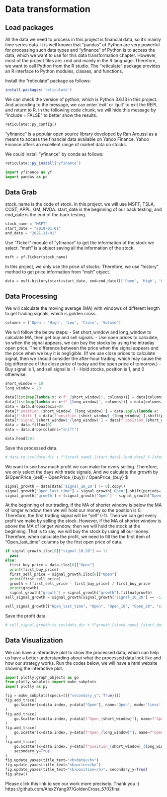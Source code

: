 # Data transformation

## Load packages

All the data we need to process in this project is financial data, so it's mainly time series data. It is well known that "pandas" of Python are very powerful for processing such data types and "yfinance" of Python is to access the data, which we want to use for this data transformation chapter. However, most of the project files are .rmd and mainly in the R language. Therefore, we want to call Python from the R studio. The "reticulate" package provides an R interface to Python modules, classes, and functions. 

Install the "reticulate" package as follows:

```r
install.packages('reticulate')
```

We can check the version of python, which is Python 3.6.13 in this project. And according to the message, we can enter 'exit' or 'quit' to exit the REPL and return to R. In the following code chunk, we will hide this message by "include = FALSE" to better show the results.

```python
reticulate::py_config()
```

"yfinance" is a popular open source library developed by Ran Aroussi as a means to access the financial data available on Yahoo Finance. Yahoo Finance offers an excellent range of market data on stocks.

We could install "yfinance" by conda as follows:

```r
reticulate::py_install('yfinance')
```

```python
import yfinance as yf
import pandas as pd
```

## Data Grab

stock_name is the code of stock. in this project, we will use MSFT, TSLA, COST, APPL, GM, NVDA.
start_date is the beginning of our back testing, and end_date is the end of the back testing.

```python
stock_name = "MSFT"
start_date = "2019-01-01"
end_date = "2021-11-01"
```

Use "Ticker" module of "yfinance" to get the information of the stock we select. "msft" is a object saving all the information of the stock.

```python
msft = yf.Ticker(stock_name)
```

In this project, we only use the price of stocks. Therefore, we use "history" method to get price information from "msft" object.

```python
data = msft.history(start=start_date, end=end_date)[['Open', 'High', 'Low', 'Close', 'Volume']]
```


## Data Processing

We will calculate the moving average (MA) with windows of different length to get trading signals, which is golden cross.

```python
columns = ['Open', 'High', 'Low', 'Close', 'Volume']
```

We will follow the below steps:
- Set short_window and long_window to calculate MA, then get buy and sell signals.
- Use open prices to calculate, so when the signal appears, we can buy the stocks by using the intraday open price. The difference between the price when the signal appears and the price when we buy it is negligible. (If we use close prices to calculate signal, then we should consider the after-hour trading, which may cause the big difference of the close price of today and the open price of tomorrow.)
- Buy signal is 1, and sell signal is -1
- Hold stocks, position is 1, and 0 otherwise.

```python
short_window = 10
long_window = 20
```

```python
data[list(map(lambda x: x+f"_{short_window}", columns))] = data[columns].rolling(window=short_window).mean()
data[list(map(lambda x: x+f"_{long_window}", columns))] = data[columns].rolling(window=long_window).mean()
data = data.dropna(axis=0)
data[f'position_{short_window}_{long_window}'] = data.apply(lambda x: 1 if x[f"Open_{short_window}"] > x[f"Open_{long_window}"] else 0, axis=1)
data[f'shift'] = data[f'position_{short_window}_{long_window}'].shift(periods=1)
data[f'signal_{short_window}_{long_window}'] = data[f'position_{short_window}_{long_window}'] - data[f'shift']
data = data.fillna(0)
data = data.drop(columns="shift")
```

```python
data.head(20)
```

Save the processed data.

```python
# data.to_csv(data_dir + f"{stock_name}_{start_date}-{end_date}_S-{short_window}_L-{long_window}.csv")
```

We want to see how much profit we can make for every selling. Therefore, we only select the days with trade signals. And we calculate the growth by $(OpenPrice_{sell} - OpenPrice_{buy}) / OpenPrice_{buy} $

```python
signal_growth = data[data['signal_10_20'] != 0].copy()
signal_growth["Open_last_time"] = signal_growth['Open'].shift(periods=1)
signal_growth['growth'] = (signal_growth["Open"] - signal_growth["Open_last_time"]) / signal_growth["Open_last_time"]
```

At the beginning of our trading, if the MA of shorter window is below the MA of longer window, then we will hold our money so the position is 0. Therefore, the first trading signal will be "sell" (-1). Then we can get every profit we make by selling the stock. However, if the MA of shorter window is above the MA of longer window, then we will hold the stock at the beginning. That is to say, we will buy the stock by using all our money. Therefore, when calculate the profit, we need to fill the the first item of "Open_last_time" columns by the first open price of data.

```python
if signal_growth.iloc[0]["signal_10_20"] == 1:
  pass
else:
  first_buy_price = data.iloc[0]["Open"]
  print(first_buy_price)
  first_sell_price = signal_growth.iloc[0]["Open"]
  print(first_sell_price)
  growth = (first_sell_price - first_buy_price) / first_buy_price
  print(growth)
  signal_growth["growth"] = signal_growth["growth"].fillna(growth)
sell_signal_growth = signal_growth[signal_growth['signal_10_20'] == -1]
```

```python
sell_signal_growth[["Open_last_time", "Open", "Open_10", "Open_20", "signal_10_20", "growth"]]
```

Save the profit data.

```python
# sell_signal_growth.to_csv(data_dir + f"growth_{stock_name}_{start_date}-{end_date}_S-{short_window}_L-{long_window}.csv")
```


## Data Visualization

We can have a interactive plot to show the processed data, which can help us have a better understanding about what the processed data look like and how our strategy works. Run the codes below, we will have a html website showing the interactive plot.

```python
import plotly.graph_objects as go
from plotly.subplots import make_subplots
import plotly as py
```


```python
fig = make_subplots(specs=[[{"secondary_y": True}]])
fig.add_trace(
    go.Scatter(x=data.index, y=data["Open"], name="Open", mode='lines')
)
fig.add_trace(
    go.Scatter(x=data.index, y=data[f"Open_{short_window}"], name=f"Open_{short_window}", mode='lines')
)
fig.add_trace(
    go.Scatter(x=data.index, y=data[f"Open_{long_window}"], name=f"Open_{long_window}", mode='lines')
)
fig.add_trace(
    go.Scatter(x=data.index, y=data[f"position_{short_window}_{long_window}"], name=f"position_{short_window}_{long_window}", mode='lines'),
    secondary_y=True
)
fig.update_yaxes(title_text="<b>date</b>")
fig.update_yaxes(title_text="<b>price</b>")
fig.update_yaxes(title_text="<b>position</b>", secondary_y=True)
fig.show()
```


Please click this link to see our work more precisely. Thank you :)
https://github.com/Alex2Yang97/GoldenCross_5702final

